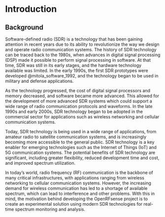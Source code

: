 # Introduction

## Background
<!-- The collection and analysis of data samples from the radio frequency spectrum has always required considerable effort, even with partial automation, due to the inherent complexity and density of such data. Furthermore, complex systems based on analogic circuits were needed to process radio signals. This used to entail large investments in both manpower and capital at any scale, making spectrum analysis infeasible for hobbyists.

It wasn't until 1992 when the architecture of a fully-digital radio transceiver (a radio capable of both transmission and reception) was first presented to the public by Joe Mitola @mitola_software_1992, paving the way for... -->

Software-defined radio (SDR) is a technology that has been gaining attention in recent years due to its ability to revolutionize the way we design and operate radio communication systems. The history of SDR technology can be traced back to the 1980s, when advances in digital signal processing (DSP) made it possible to perform signal processing in software. At that time, SDR was still in its early stages, and the hardware technology available was limited. In the early 1990s, the first SDR prototypes were developed @mitola_software_1992, and the technology began to be used in military and defense applications.

As the technology progressed, the cost of digital signal processors and memory decreased, and software became more advanced. This allowed for the development of more advanced SDR systems which could support a wide range of radio communication protocols and waveforms. In the late 1990s and early 2000s, SDR technology began to be adopted in the commercial sector for applications such as wireless networking and cellular communication systems.

Today, SDR technology is being used in a wide range of applications, from amateur radio to satellite communication systems, and is increasingly becoming more accessible to the general public. SDR technology is a key enabler for emerging technologies such as the Internet of Things (IoT) and 5G communication systems. The potential benefits of SDR technology are significant, including greater flexibility, reduced development time and cost, and improved spectrum utilization.

In today's world, radio frequency (RF) communication is the backbone of many critical infrastructures, with applications ranging from wireless networking to cellular communication systems. However, the increasing demand for wireless communication has led to a shortage of available spectrum, which can lead to interference and other problems. With this in mind, the motivation behind developing the OpenRFsense project is to create an experimental solution using modern SDR technologies for real-time spectrum monitoring and analysis.

<!-- Through this project, we hope to demonstrate the potential of SDR technology and the value of open source software in advancing the field of radio communication systems. -->

